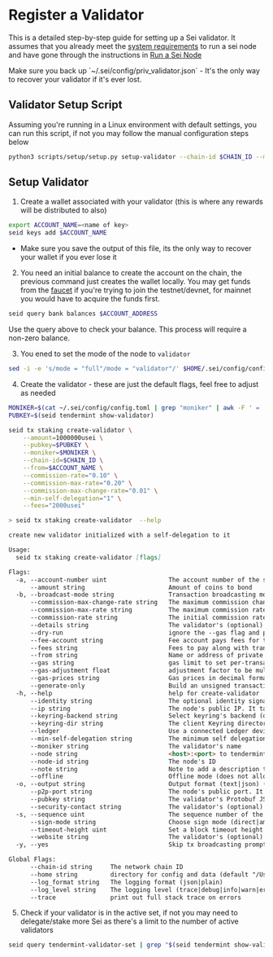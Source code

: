 
# Register a Validator

This is a detailed step-by-step guide for setting up a Sei validator.
It assumes that you already meet the [system requirements](/running-sei-node/quickstart#system-configuration) to run a sei node and have gone through the instructions in [Run a Sei Node](/running-sei-node/quickstart)

<Callout>
    Make sure you back up `~/.sei/config/priv_validator.json`
    - It's the only way to recover your validator if it's ever lost.
</Callout>

## Validator Setup Script
Assuming you're running in a Linux environment with default settings, you can run this script, if not you may follow the manual configuration steps below 
```bash
python3 scripts/setup/setup.py setup-validator --chain-id $CHAIN_ID --moniker $MONIKER --version $SEID_VERSION
```

## Setup Validator
1. Create a wallet associated with your validator (this is where any rewards will be distributed to also) 
```bash
export ACCOUNT_NAME=<name of key> 
seid keys add $ACCOUNT_NAME
```

- Make sure you save the output of this file, its the only way to recover your wallet if you ever lose it 

2. You need an initial balance to create the account on the chain, the previous command just creates the wallet locally. You may get funds from the [faucet](/getting-tokens/faucets) if you're trying to join the testnet/devnet, for mainnet you would have to acquire the funds first.
```bash
seid query bank balances $ACCOUNT_ADDRESS
```
Use the query above to check your balance. This process will require a non-zero balance.

3. You ened to set the mode of the node to `validator`
```bash
sed -i -e 's/mode = "full"/mode = "validator"/' $HOME/.sei/config/config.toml`
```

4. Create the validator - these are just the default flags, feel free to adjust as needed
```bash
MONIKER=$(cat ~/.sei/config/config.toml | grep "moniker" | awk -F ' = ' '{print $2}' | tr -d '"')
PUBKEY=$(seid tendermint show-validator)

seid tx staking create-validator \
    --amount=1000000usei \
    --pubkey=$PUBKEY \
    --moniker=$MONIKER \
    --chain-id=$CHAIN_ID \
    --from=$ACCOUNT_NAME \
    --commission-rate="0.10" \
    --commission-max-rate="0.20" \
    --commission-max-change-rate="0.01" \
    --min-self-delegation="1" \
    --fees="2000usei"
```
```bash
> seid tx staking create-validator  --help
```
```md
create new validator initialized with a self-delegation to it

Usage:
  seid tx staking create-validator [flags]

Flags:
  -a, --account-number uint                 The account number of the signing account (offline mode only)
      --amount string                       Amount of coins to bond
  -b, --broadcast-mode string               Transaction broadcasting mode (sync|async|block) (default "sync")
      --commission-max-change-rate string   The maximum commission change rate percentage (per day)
      --commission-max-rate string          The maximum commission rate percentage
      --commission-rate string              The initial commission rate percentage
      --details string                      The validator's (optional) details
      --dry-run                             ignore the --gas flag and perform a simulation of a transaction, but don't broadcast it
      --fee-account string                  Fee account pays fees for the transaction instead of deducting from the signer
      --fees string                         Fees to pay along with transaction; eg: 10uatom
      --from string                         Name or address of private key with which to sign
      --gas string                          gas limit to set per-transaction; set to "auto" to calculate sufficient gas automatically (default 200000)
      --gas-adjustment float                adjustment factor to be multiplied against the estimate returned by the tx simulation; if the gas limit is set manually this flag is ignored  (default 1)
      --gas-prices string                   Gas prices in decimal format to determine the transaction fee (e.g. 0.1uatom)
      --generate-only                       Build an unsigned transaction and write it to STDOUT (when enabled, the local Keybase is not accessible)
  -h, --help                                help for create-validator
      --identity string                     The optional identity signature (ex. UPort or Keybase)
      --ip string                           The node's public IP. It takes effect only when used in combination with --generate-only
      --keyring-backend string              Select keyring's backend (os|file|kwallet|pass|test|memory) (default "os")
      --keyring-dir string                  The client Keyring directory; if omitted, the default 'home' directory will be used
      --ledger                              Use a connected Ledger device
      --min-self-delegation string          The minimum self delegation required on the validator
      --moniker string                      The validator's name
      --node string                         <host>:<port> to tendermint rpc interface for this chain (default "tcp://localhost:26657")
      --node-id string                      The node's ID
      --note string                         Note to add a description to the transaction (previously --memo)
      --offline                             Offline mode (does not allow any online functionality
  -o, --output string                       Output format (text|json) (default "json")
      --p2p-port string                     The node's public port. It takes effect only when used in combination with --generate-only
      --pubkey string                       The validator's Protobuf JSON encoded public key
      --security-contact string             The validator's (optional) security contact email
  -s, --sequence uint                       The sequence number of the signing account (offline mode only)
      --sign-mode string                    Choose sign mode (direct|amino-json), this is an advanced feature
      --timeout-height uint                 Set a block timeout height to prevent the tx from being committed past a certain height
      --website string                      The validator's (optional) website
  -y, --yes                                 Skip tx broadcasting prompt confirmation

Global Flags:
      --chain-id string     The network chain ID
      --home string         directory for config and data (default "/Users/brandon/.sei")
      --log_format string   The logging format (json|plain)
      --log_level string    The logging level (trace|debug|info|warn|error|fatal|panic)
      --trace               print out full stack trace on errors
```

5. Check if your validator is in the active set, if not you may need to delegate/stake more Sei as there's a limit to the number of active validators
```bash
seid query tendermint-validator-set | grep "$(seid tendermint show-validator | jq -r .key)"
```
